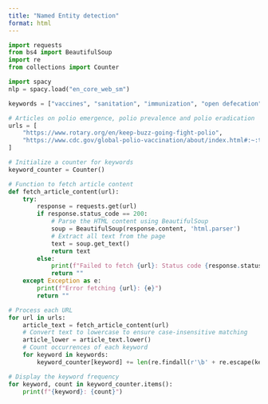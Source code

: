 ```yaml
---
title: "Named Entity detection"
format: html
---
```


```python
import requests
from bs4 import BeautifulSoup
import re
from collections import Counter
```

```python
import spacy
nlp = spacy.load("en_core_web_sm")
```


```python
keywords = ["vaccines", "sanitation", "immunization", "open defecation", "sewage"]
```


```python
# Articles on polio emergence, polio prevalence and polio eradication
urls = [
    "https://www.rotary.org/en/keep-buzz-going-fight-polio", 
    "https://www.cdc.gov/global-polio-vaccination/about/index.html#:~:text=Polio%20cases%20have%20decreased%20by,polio%20a%20candidate%20for%20eradication.","https://globalvoices.org/2024/12/05/what-is-hindering-the-complete-eradication-of-polio-in-africa/", "https://www.who.int/news/item/03-12-2024-statement-of-the-fortieth-meeting-of-the-polio-ihr-emergency-committee", "https://www.sdpb.org/healthcare/2024-12-03/medical-experts-discuss-polio-rates-at-sioux-falls-rotary-meeting", "https://www.cdc.gov/global-polio-vaccination/why/index.html", "https://polioeradication.org/news/gpei-announces-strategy-extension-and-revised-budget-to-protect-all-children-from-polio/", "https://www.cidrap.umn.edu/polio/pakistan-nigeria-chad-report-more-polio-cases", "https://www.npr.org/sections/goats-and-soda/2024/07/26/nx-s1-5049852/gaza-polio-who", "https://apnews.com/article/pakistan-polio-cases-vaccines-militants-eradication-8f12df7c27891a559850988431599673", "https://www.aljazeera.com/news/2024/9/2/polio-returns-to-gaza-where-else-has-the-virus-re-emerged", "https://www.npr.org/sections/goats-and-soda/2024/09/13/g-s1-22620/gaza-polio-vaccination-campaign"
]

```


```python
# Initialize a counter for keywords
keyword_counter = Counter()

# Function to fetch article content
def fetch_article_content(url):
    try:
        response = requests.get(url)
        if response.status_code == 200:
            # Parse the HTML content using BeautifulSoup
            soup = BeautifulSoup(response.content, 'html.parser')
            # Extract all text from the page
            text = soup.get_text()
            return text
        else:
            print(f"Failed to fetch {url}: Status code {response.status_code}")
            return ""
    except Exception as e:
        print(f"Error fetching {url}: {e}")
        return ""

# Process each URL
for url in urls:
    article_text = fetch_article_content(url)
    # Convert text to lowercase to ensure case-insensitive matching
    article_lower = article_text.lower()
    # Count occurrences of each keyword
    for keyword in keywords:
        keyword_counter[keyword] += len(re.findall(r'\b' + re.escape(keyword) + r'\b', article_lower))

# Display the keyword frequency
for keyword, count in keyword_counter.items():
    print(f"{keyword}: {count}")
```